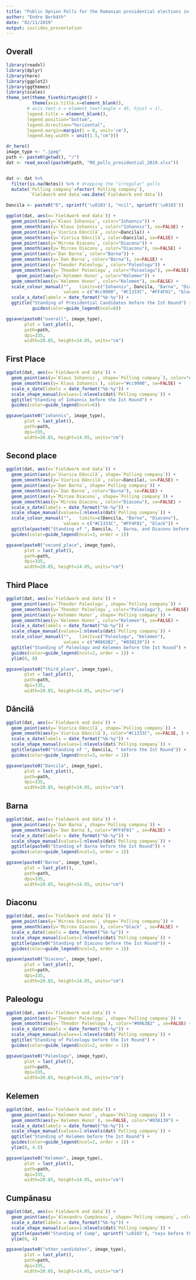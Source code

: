```yaml
---
title: "Public Opnion Polls for the Romanian presidential elections in 2019"
author: "Endre Borbáth"
date: "02/11/2019"
output: ioslides_presentation
---
```


## Overall

```r
library(readxl)
library(dplyr)
library(here)
library(ggplot2)
library(ggthemes)
library(scales)
theme_set(theme_fivethirtyeight() +  
          theme(axis.title.x=element_blank(),
        # axis.text.x = element_text(angle = 45, hjust = 1),
        legend.title = element_blank(),
        legend.position="bottom", 
        legend.direction="horizontal",
        legend.margin=margin(t = 0, unit='cm'),
        legend.key.width = unit(1.5,"cm")))

dr_here()
image_type <- ".jpeg"
path <- paste0(getwd(), "/")
dat <- read_excel(paste0(path, "RO_polls_presidential_2019.xlsx"))


dat <- dat %>%
  filter(is.na(Notes)) %>% # dropping the "irregular" polls
  mutate(`Polling company`=factor(`Polling company`),
         `Fieldwork end data`=as.Date(`Fieldwork end data`))

Dancila <- paste0("D", sprintf('\u0103'), "ncil", sprintf('\u0103'))

ggplot(dat, aes(x=`Fieldwork end data`)) +
  geom_point(aes(y=`Klaus Iohannis`, color="Iohannis")) +
  geom_smooth(aes(y=`Klaus Iohannis`, color="Iohannis"), se=FALSE) +
  geom_point(aes(y=`Viorica Dăncilă`, color=Dancila)) +
  geom_smooth(aes(y=`Viorica Dăncilă`, color=Dancila), se=FALSE) +
  geom_point(aes(y=`Mircea Diaconu`, color="Diaconu")) +
  geom_smooth(aes(y=`Mircea Diaconu`, color="Diaconu"), se=FALSE) +
  geom_point(aes(y=`Dan Barna`, color="Barna")) +
  geom_smooth(aes(y=`Dan Barna`, color="Barna"), se=FALSE) +
  geom_point(aes(y=`Theodor Paleologu`, color="Paleologu")) +
  geom_smooth(aes(y=`Theodor Paleologu`, color="Paleologu"), se=FALSE) +
    geom_point(aes(y=`Kelemen Hunor`, color="Kelemen")) +
  geom_smooth(aes(y=`Kelemen Hunor`, color="Kelemen"), se=FALSE) +
  scale_colour_manual("",   limits=c("Iohannis", Dancila, "Barna", "Diaconu", "Paleologu", "Kelemen"),
                      values = c("#cc9900", "#C1333C", "#FF4F01", "black", "#0863B2", "#038139")) +
  scale_x_date(labels = date_format("%b-%y")) +
  ggtitle("Standing of Presidential Candidates before the Ist Round") +
          guides(color=guide_legend(ncol=6))

ggsave(paste0("overall", image_type),
       plot = last_plot(),
       path=path,
       dpi=335,
       width=20.85, height=14.05, units="cm")

```

## First Place

```r
ggplot(dat, aes(x=`Fieldwork end data`)) +
  geom_point(aes(y=`Klaus Iohannis`, shape=`Polling company`), color="#cc9900") +
  geom_smooth(aes(y=`Klaus Iohannis`), color="#cc9900", se=FALSE) +
  scale_x_date(labels = date_format("%b-%y")) +
  scale_shape_manual(values=1:nlevels(dat$`Polling company`)) +
  ggtitle("Standing of Iohannis before the Ist Round") +
  guides(color=guide_legend(ncol=6))

ggsave(paste0("iohannis", image_type),
       plot = last_plot(),
       path=path,
       dpi=335,
       width=20.85, height=14.05, units="cm")
```

## Second place

```r
ggplot(dat, aes(x=`Fieldwork end data`)) +
  geom_point(aes(y=`Viorica Dăncilă`, shape=`Polling company`)) +
  geom_smooth(aes(y=`Viorica Dăncilă`, color=Dancila), se=FALSE) +
  geom_point(aes(y=`Dan Barna`, shape=`Polling company`)) +
  geom_smooth(aes(y=`Dan Barna`, color="Barna"), se=FALSE) +
  geom_point(aes(y=`Mircea Diaconu`, shape=`Polling company`)) +
  geom_smooth(aes(y=`Mircea Diaconu`, color="Diaconu"), se=FALSE) +
  scale_x_date(labels = date_format("%b-%y")) +
  scale_shape_manual(values=1:nlevels(dat$`Polling company`)) +
  scale_colour_manual("",   limits=c(Dancila, "Barna", "Diaconu"),
                      values = c("#C1333C", "#FF4F01", "black")) +
  ggtitle(paste0("Standing of ", Dancila, ", Barna, and Diaconu before the Ist Round")) +
  guides(color=guide_legend(ncol=3, order = 1))

ggsave(paste0("second_place", image_type),
       plot = last_plot(),
       path=path,
       dpi=335,
       width=20.85, height=14.05, units="cm")
```

## Third Place

```r
ggplot(dat, aes(x=`Fieldwork end data`)) +
  geom_point(aes(y=`Theodor Paleologu`, shape=`Polling company`)) +
  geom_smooth(aes(y=`Theodor Paleologu`, color="Paleologu"), se=FALSE) +
  geom_point(aes(y=`Kelemen Hunor`, shape=`Polling company`)) +
  geom_smooth(aes(y=`Kelemen Hunor`, color="Kelemen"), se=FALSE) +
  scale_x_date(labels = date_format("%b-%y")) +
  scale_shape_manual(values=1:nlevels(dat$`Polling company`)) +
  scale_colour_manual("",   limits=c("Paleologu", "Kelemen"),
                      values = c("#0863B2", "#038139")) +
  ggtitle("Standing of Paleologu and Kelemen before the Ist Round") +
  guides(color=guide_legend(ncol=2, order = 1)) +
  ylim(0, 8)

ggsave(paste0("third_place", image_type),
       plot = last_plot(),
       path=path,
       dpi=335,
       width=20.85, height=14.05, units="cm")
```

## Dăncilă

```r
ggplot(dat, aes(x=`Fieldwork end data`)) +
  geom_point(aes(y=`Viorica Dăncilă`, shape=`Polling company`)) +
  geom_smooth(aes(y=`Viorica Dăncilă`), color="#C1333C", se=FALSE, ) +
  scale_x_date(labels = date_format("%b-%y")) +
  scale_shape_manual(values=1:nlevels(dat$`Polling company`)) +
  ggtitle(paste0("Standing of ", Dancila, " before the Ist Round")) +
  guides(color=guide_legend(ncol=3, order = 1))

ggsave(paste0("Dancila", image_type),
       plot = last_plot(),
       path=path,
       dpi=335,
       width=20.85, height=14.05, units="cm")
```


## Barna

```r
ggplot(dat, aes(x=`Fieldwork end data`)) +
  geom_point(aes(y=`Dan Barna`, shape=`Polling company`)) +
  geom_smooth(aes(y=`Dan Barna`), color="#FF4F01" , se=FALSE) +
  scale_x_date(labels = date_format("%b-%y")) +
  scale_shape_manual(values=1:nlevels(dat$`Polling company`)) +
  ggtitle(paste0("Standing of Barna before the Ist Round")) +
  guides(color=guide_legend(ncol=3, order = 1))

ggsave(paste0("Barna", image_type),
       plot = last_plot(),
       path=path,
       dpi=335,
       width=20.85, height=14.05, units="cm")
```

## Diaconu

```r
ggplot(dat, aes(x=`Fieldwork end data`)) +
  geom_point(aes(y=`Mircea Diaconu`, shape=`Polling company`)) +
  geom_smooth(aes(y=`Mircea Diaconu`), color="black" , se=FALSE) +
  scale_x_date(labels = date_format("%b-%y")) +
  scale_shape_manual(values=1:nlevels(dat$`Polling company`)) +
  ggtitle(paste0("Standing of Diaconu before the Ist Round")) +
  guides(color=guide_legend(ncol=3, order = 1))

ggsave(paste0("Diaconu", image_type),
       plot = last_plot(),
       path=path,
       dpi=335,
       width=20.85, height=14.05, units="cm")
```

## Paleologu

```r
ggplot(dat, aes(x=`Fieldwork end data`)) +
  geom_point(aes(y=`Theodor Paleologu`, shape=`Polling company`)) +
  geom_smooth(aes(y=`Theodor Paleologu`), color="#0863B2" , se=FALSE) +
  scale_x_date(labels = date_format("%b-%y")) +
  scale_shape_manual(values=1:nlevels(dat$`Polling company`)) +
  ggtitle("Standing of Paleologu before the Ist Round") +
  guides(color=guide_legend(ncol=2, order = 1)) 

ggsave(paste0("Paleologu", image_type),
       plot = last_plot(),
       path=path,
       dpi=335,
       width=20.85, height=14.05, units="cm")
```

## Kelemen

```r
ggplot(dat, aes(x=`Fieldwork end data`)) +
  geom_point(aes(y=`Kelemen Hunor`, shape=`Polling company`)) +
  geom_smooth(aes(y=`Kelemen Hunor`), se=FALSE, color="#038139") +
  scale_x_date(labels = date_format("%b-%y")) +
  scale_shape_manual(values=1:nlevels(dat$`Polling company`)) +
  ggtitle("Standing of Kelemen before the Ist Round") +
  guides(color=guide_legend(ncol=2, order = 1)) +
  ylim(0, 4.5)

ggsave(paste0("Kelemen", image_type),
       plot = last_plot(),
       path=path,
       dpi=335,
       width=20.85, height=14.05, units="cm")
```

## Cumpănasu

```r
ggplot(dat, aes(x=`Fieldwork end data`)) +
  geom_point(aes(y=`Alexandru Cumpănasu`, shape=`Polling company`, color="Cumpănașu"), color="#C1333C") +
  scale_x_date(labels = date_format("%b-%y")) +
  scale_shape_manual(values=1:nlevels(dat$`Polling company`)) +
  ggtitle(paste0("Standing of Cump", sprintf('\u0103'), "nașu before the Ist Round")) +
  ylim(0, 4)

ggsave(paste0("other_candidates", image_type),
       plot = last_plot(),
       path=path,
       dpi=335,
       width=20.85, height=14.05, units="cm")
```